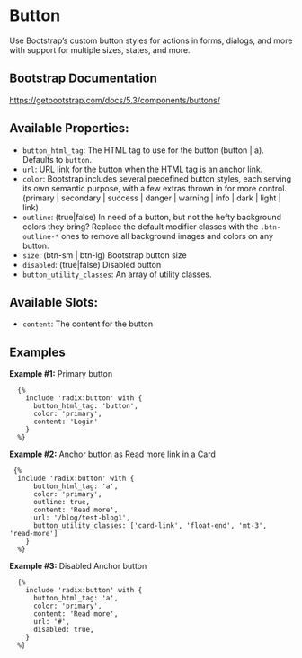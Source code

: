 # Button

Use Bootstrap’s custom button styles for actions in forms, dialogs, and more with support for multiple sizes, states, and more.

## Bootstrap Documentation

https://getbootstrap.com/docs/5.3/components/buttons/

## Available Properties:

- `button_html_tag`: The HTML tag to use for the button (button | a). Defaults to `button`.
- `url`: URL link for the button when the HTML tag is an anchor link.
- `color`: Bootstrap includes several predefined button styles, each serving its own
  semantic purpose, with a few extras thrown in for more control.
  (primary | secondary | success | danger | warning | info | dark | light | link)
- `outline`: (true|false) In need of a button, but not the hefty background colors they bring?
  Replace the default modifier classes with the `.btn-outline-*` ones to remove all
  background images and colors on any button.
- `size`: (btn-sm | btn-lg) Bootstrap button size
- `disabled`: (true|false) Disabled button
- `button_utility_classes`: An array of utility classes.

## Available Slots:

- `content`: The content for the button

## Examples

**Example #1:** Primary button

```twig
  {%
    include 'radix:button' with {
      button_html_tag: 'button',
      color: 'primary',
      content: 'Login'
    }
  %}
```

**Example #2:** Anchor button as Read more link in a Card

```twig
 {%
  include 'radix:button' with {
      button_html_tag: 'a',
      color: 'primary',
      outline: true,
      content: 'Read more',
      url: '/blog/test-blog1',
      button_utility_classes: ['card-link', 'float-end', 'mt-3', 'read-more']
    }
  %}
```

**Example #3:** Disabled Anchor button

```twig
  {%
    include 'radix:button' with {
      button_html_tag: 'a',
      color: 'primary',
      content: 'Read more',
      url: '#',
      disabled: true,
    }
  %}
```
